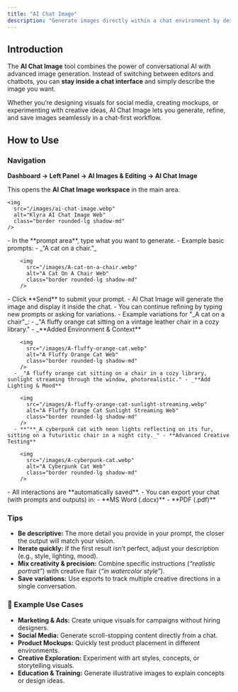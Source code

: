 ```yaml
---
title: "AI Chat Image"
description: "Generate images directly within a chat environment by describing what you need in natural language."
---
```


## Introduction

The **AI Chat Image** tool combines the power of conversational AI with advanced image generation. Instead of switching between editors and chatbots, you can **stay inside a chat interface** and simply describe the image you want.

Whether you’re designing visuals for social media, creating mockups, or experimenting with creative ideas, AI Chat Image lets you generate, refine, and save images seamlessly in a chat-first workflow.

## How to Use

### Navigation

**Dashboard → Left Panel → AI Images & Editing → AI Chat Image**

This opens the **AI Chat Image workspace** in the main area.

    <img
      src="/images/ai-chat-image.webp"
      alt="Klyra AI Chat Image Web"
      class="border rounded-lg shadow-md"
    />

<Steps>
  <Step title="Describe your image">
    - In the **prompt area**, type what you want to generate.
    - Example basic prompts:
      - _“A cat on a chair.”_

        <img
          src="/images/A-cat-on-a-chair.webp"
          alt="A Cat On A Chair Web"
          class="border rounded-lg shadow-md"
        />
  </Step>
  <Step title="Generate your image">
    - Click **Send** to submit your prompt.
    - AI Chat Image will generate the image and display it inside the chat.
    - You can continue refining by typing new prompts or asking for variations.
    - Example variations for "_A cat on a chair"_:
      - _"A fluffy orange cat sitting on a vintage leather chair in a cozy library." - _**Added Environment & Context**

        <img
          src="/images/A-fluffy-orange-cat.webp"
          alt="A Fluffy Orange Cat Web"
          class="border rounded-lg shadow-md"
        />
      - _"A fluffy orange cat sitting on a chair in a cozy library, sunlight streaming through the window, photorealistic." - _**Add Lighting & Mood**

        <img
          src="/images/A-fluffy-orange-cat-sunlight-streaming.webp"
          alt="A Fluffy Orange Cat Sunlight Streaming Web"
          class="border rounded-lg shadow-md"
        />
      - **"**_A cyberpunk cat with neon lights reflecting on its fur, sitting on a futuristic chair in a night city._" - **Advanced Creative Testing**

        <img
          src="/images/A-cyberpunk-cat.webp"
          alt="A Cyberpunk Cat Web"
          class="border rounded-lg shadow-md"
        />
  </Step>
  <Step title="Save and export">
    - All interactions are **automatically saved**.
    - You can export your chat (with prompts and outputs) in:
      - **MS Word (.docx)**
      - **PDF (.pdf)**
  </Step>
</Steps>

### Tips

- **Be descriptive:** The more detail you provide in your prompt, the closer the output will match your vision.
- **Iterate quickly:** If the first result isn’t perfect, adjust your description (e.g., style, lighting, mood).
- **Mix creativity & precision:** Combine specific instructions (_“realistic portrait”_) with creative flair (_“in watercolor style”_).
- **Save variations:** Use exports to track multiple creative directions in a single conversation.

### 📌 Example Use Cases

- **Marketing & Ads:** Create unique visuals for campaigns without hiring designers.
- **Social Media:** Generate scroll-stopping content directly from a chat.
- **Product Mockups:** Quickly test product placement in different environments.
- **Creative Exploration:** Experiment with art styles, concepts, or storytelling visuals.
- **Education & Training:** Generate illustrative images to explain concepts or design ideas.